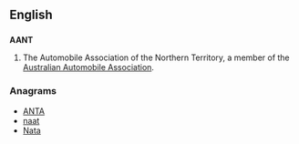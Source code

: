 ==English==

==={{acronym}}===
'''AANT'''

# The Automobile Association of the Northern Territory, a member of the [[w:Australian Automobile Association|Australian Automobile Association]].

===Anagrams===
* [[ANTA#English|ANTA]]
* [[naat#English|naat]]
* [[Nata#English|Nata]]
